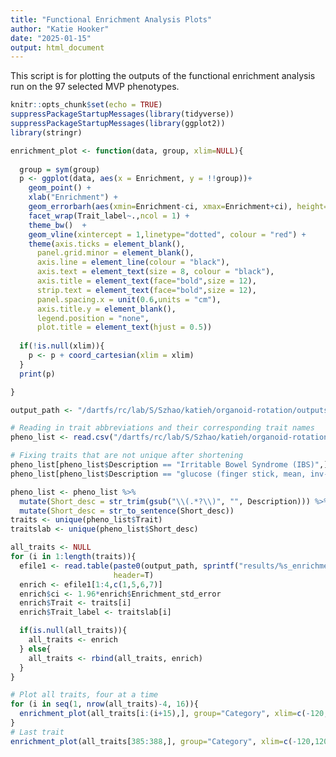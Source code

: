 ```yaml
---
title: "Functional Enrichment Analysis Plots"
author: "Katie Hooker"
date: "2025-01-15"
output: html_document
---
```



This script is for plotting the outputs of the functional enrichment analysis run on the 97 selected MVP phenotypes.

```r
knitr::opts_chunk$set(echo = TRUE)
suppressPackageStartupMessages(library(tidyverse))
suppressPackageStartupMessages(library(ggplot2))
library(stringr)

```


```r
enrichment_plot <- function(data, group, xlim=NULL){
  
  group = sym(group)
  p <- ggplot(data, aes(x = Enrichment, y = !!group))+
    geom_point() +
    xlab("Enrichment") +
    geom_errorbarh(aes(xmin=Enrichment-ci, xmax=Enrichment+ci), height=.2) +
    facet_wrap(Trait_label~.,ncol = 1) +
    theme_bw()  +
    geom_vline(xintercept = 1,linetype="dotted", colour = "red") +
    theme(axis.ticks = element_blank(),
      panel.grid.minor = element_blank(),
      axis.line = element_line(colour = "black"),
      axis.text = element_text(size = 8, colour = "black"),
      axis.title = element_text(face="bold",size = 12),
      strip.text = element_text(face="bold",size = 12),
      panel.spacing.x = unit(0.6,units = "cm"),
      axis.title.y = element_blank(),
      legend.position = "none",
      plot.title = element_text(hjust = 0.5))
  
  if(!is.null(xlim)){
    p <- p + coord_cartesian(xlim = xlim)
  }
  print(p)

}
```


```r
output_path <- "/dartfs/rc/lab/S/Szhao/katieh/organoid-rotation/outputs/"

# Reading in trait abbreviations and their corresponding trait names
pheno_list <- read.csv("/dartfs/rc/lab/S/Szhao/katieh/organoid-rotation/data/MVP_pheno_list.csv")

# Fixing traits that are not unique after shortening
pheno_list[pheno_list$Description == "Irritable Bowel Syndrome (IBS)",]$Description <- "Irritable Bowel Syndrome survey result"
pheno_list[pheno_list$Description == "glucose (finger stick, mean, inv-norm transformed)",]$Description <- "Glucose finger stick result"

pheno_list <- pheno_list %>% 
  mutate(Short_desc = str_trim(gsub("\\(.*?\\)", "", Description))) %>% 
  mutate(Short_desc = str_to_sentence(Short_desc))
traits <- unique(pheno_list$Trait)
traitslab <- unique(pheno_list$Short_desc)

all_traits <- NULL 
for (i in 1:length(traits)){
  efile1 <- read.table(paste0(output_path, sprintf("results/%s_enrichment.results", traits[i])),
                       header=T)
  enrich <- efile1[1:4,c(1,5,6,7)]
  enrich$ci <- 1.96*enrich$Enrichment_std_error
  enrich$Trait <- traits[i]
  enrich$Trait_label <- traitslab[i]

  if(is.null(all_traits)){
    all_traits <- enrich
  } else{
    all_traits <- rbind(all_traits, enrich)
  }
}
```

```r
# Plot all traits, four at a time
for (i in seq(1, nrow(all_traits)-4, 16)){
  enrichment_plot(all_traits[i:(i+15),], group="Category", xlim=c(-120,120))
}
# Last trait
enrichment_plot(all_traits[385:388,], group="Category", xlim=c(-120,120))

```


